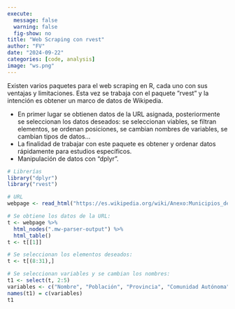 ```yaml
---
execute:
  message: false
  warning: false
  fig-show: no
title: "Web Scraping con rvest"
author: "FV"
date: "2024-09-22"
categories: [code, analysis]
image: "ws.png"
---
```


Existen varios paquetes para el web scraping en R, cada uno con sus ventajas y limitaciones. Esta vez se trabaja con el paquete ”rvest” y la intención es obtener un marco de datos de Wikipedia. 

- En primer lugar se obtienen datos de la URL asignada, posteriormente se seleccionan los datos deseados: se seleccionan viables, se filtran elementos, se ordenan posiciones, se cambian nombres de variables, se cambian tipos de datos… 
- La finalidad de trabajar con este paquete es obtener y ordenar datos rápidamente para estudios específicos.  
- Manipulación de datos con "dplyr".




```r
# Librerías 
library("dplyr")
library("rvest")

# URL
webpage <- read_html("https://es.wikipedia.org/wiki/Anexo:Municipios_de_Espa%C3%B1a_por_poblaci%C3%B3n")

# Se obtiene los datos de la URL:
t <- webpage %>%
  html_nodes(".mw-parser-output") %>%
  html_table()  
t <- t[[1]] 

# Se seleccionan los elementos deseados:
t <- t[(8:31),] 

# Se seleccionan variables y se cambian los nombres:
t1 <- select(t, 2:5)
variables <- c("Nombre", "Población", "Provincia", "Comunidad Autónoma")
names(t1) = c(variables)
t1
```


